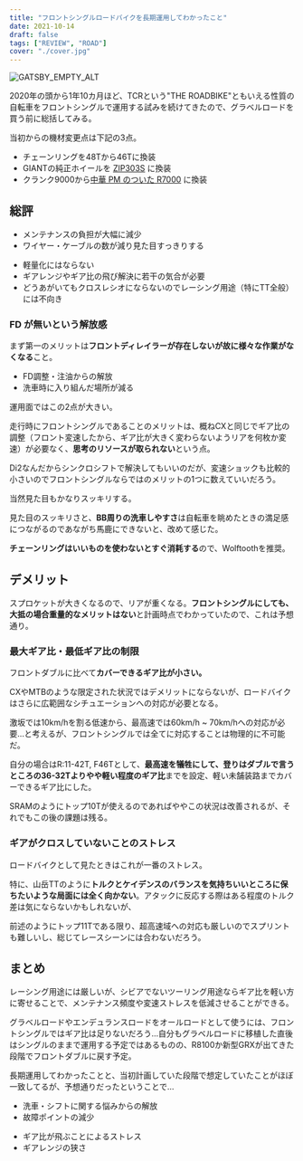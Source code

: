 ```yaml
---
title: "フロントシングルロードバイクを長期運用してわかったこと"
date: 2021-10-14
draft: false
tags: ["REVIEW", "ROAD"]
cover: "./cover.jpg"
---
```


![GATSBY_EMPTY_ALT](./cover.jpg)

2020年の頭から1年10カ月ほど、TCRという"THE ROADBIKE"ともいえる性質の自転車をフロントシングルで運用する試みを続けてきたので、グラベルロードを買う前に総括してみる。

<LinkBox url="https://blog.gensobunya.net/post/2020/01/tcr_allroadize/" />

<LinkBox url="https://blog.gensobunya.net/post/2020/08/wt_nw/" />

当初からの機材変更点は下記の3点。

- チェーンリングを48Tから46Tに換装
- GIANTの純正ホイールを [ZIP303S](https://shopping.yahoo.co.jp/search?p=ZIPP+303S&cid=&pf=&pt=&area=14&dlv=&first=1&tab_ex=commerce&sc_i=shp_pc_store_searchBox) に換装
- クランク9000から[中華 PM のついた R7000](https://s.click.aliexpress.com/e/_AS7Nb6) に換装

## 総評

<PositiveBox>

- メンテナンスの負担が大幅に減少
- ワイヤー・ケーブルの数が減り見た目すっきりする

</PositiveBox>

<NegativeBox>

- 軽量化にはならない
- ギアレンジやギア比の飛び解決に若干の気合が必要
- どうあがいてもクロスレシオにならないのでレーシング用途（特にTT全般）には不向き

</NegativeBox>

### FD が無いという解放感

まず第一のメリットは**フロントディレイラーが存在しないが故に様々な作業がなくなる**こと。

- FD調整・注油からの解放
- 洗車時に入り組んだ場所が減る

運用面ではこの2点が大きい。

走行時にフロントシングルであることのメリットは、概ねCXと同じでギア比の調整（フロント変速したから、ギア比が大きく変わらないようリアを何枚か変速）が必要なく、**思考のリソースが取られない**という点。

Di2なんだからシンクロシフトで解決してもいいのだが、変速ショックも比較的小さいのでフロントシングルならではのメリットの1つに数えていいだろう。

当然見た目もかなりスッキリする。

見た目のスッキリさと、**BB周りの洗車しやすさ**は自転車を眺めたときの満足感につながるのであながち馬鹿にできないと、改めて感じた。

**チェーンリングはいいものを使わないとすぐ消耗する**ので、Wolftoothを推奨。

<LinkBox url="https://www.wiggle.jp/wolf-tooth-110-bcd-%e3%83%81%e3%82%a7%e3%83%bc%e3%83%b3%e3%83%aa%e3%83%b3%e3%82%b0" />

## デメリット

スプロケットが大きくなるので、リアが重くなる。**フロントシングルにしても、大抵の場合重量的なメリットはない**と計画時点でわかっていたので、これは予想通り。

### 最大ギア比・最低ギア比の制限

フロントダブルに比べて**カバーできるギア比が小さい。**

CXやMTBのような限定された状況ではデメリットにならないが、ロードバイクはさらに広範囲なシチュエーションへの対応が必要となる。

激坂では10km/hを割る低速から、最高速では60km/h ~ 70km/hへの対応が必要…と考えるが、フロントシングルでは全てに対応することは物理的に不可能だ。

自分の場合はR:11-42T, F46Tとして、**最高速を犠牲にして、登りはダブルで言うところの36-32Tよりやや軽い程度のギア比**までを設定、軽い未舗装路までカバーできるギア比にした。

SRAMのようにトップ10Tが使えるのであればややこの状況は改善されるが、それでもこの後の課題は残る。

<LinkBox url="https://paypaymall.yahoo.co.jp/store/qbei/item/pi-810753" linkurl="https://ck.jp.ap.valuecommerce.com/servlet/referral?sid=3171302&pid=887657037&vc_url=https%3A%2F%2Fpaypaymall.yahoo.co.jp%2Fstore%2Fqbei%2Fitem%2Fpi-810753" />

### ギアがクロスしていないことのストレス

ロードバイクとして見たときはこれが一番のストレス。

特に、山岳TTのように**トルクとケイデンスのバランスを気持ちいいところに保ちたいような局面には全く向かない**。アタックに反応する際はある程度のトルク差は気にならないかもしれないが、

前述のようにトップ11Tである限り、超高速域への対応も厳しいのでスプリントも難しいし、総じてレースシーンには合わないだろう。

## まとめ

レーシング用途には厳しいが、シビアでないツーリング用途ならギア比を軽い方に寄せることで、メンテナンス頻度や変速ストレスを低減させることができる。

グラベルロードやエンデュランスロードをオールロードとして使うには、フロントシングルではギア比は足りないだろう…自分もグラベルロードに移植した直後はシングルのままで運用する予定ではあるものの、R8100か新型GRXが出てきた段階でフロントダブルに戻す予定。

長期運用してわかったことと、当初計画していた段階で想定していたことがほぼ一致してるが、予想通りだったということで…

<PositiveBox>

- 洗車・シフトに関する悩みからの解放
- 故障ポイントの減少

</PositiveBox>

<NegativeBox>

- ギア比が飛ぶことによるストレス
- ギアレンジの狭さ

</NegativeBox>

<LinkBox url="https://www.amazon.co.jp/dp/B07RSRGQLS/" isAmazonLink />
